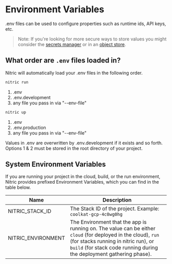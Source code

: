 
# Environment Variables

.env files can be used to configure properties such as runtime ids, API keys, etc.

> Note: If you're looking for more secure ways to store values you might consider the [secrets manager](/secrets) or in an [object store](/storage).

## What order are `.env` files loaded in?

Nitric will automatically load your .env files in the following order.

```bash
nitric run
```

1. .env
2. .env.development
3. any file you pass in via "--env-file"

```bash
nitric up
```

1. .env
2. .env.production
3. any file you pass in via "--env-file"

Values in .env are overwritten by .env.development if it exists and so forth. Options 1 & 2 must be stored in the root directory of your project.

## System Environment Variables

If you are running your project in the cloud, build, or the run environment, Nitric provides prefixed Environment Variables, which you can find in the table below.

| Name               | Description                                                                                                                                                                                                                   |
| ------------------ | ----------------------------------------------------------------------------------------------------------------------------------------------------------------------------------------------------------------------------- |
| NITRIC_STACK_ID    | The Stack ID of the project. Example: `coolkat-gcp-4c0wg0hg`                                                                                                                                                                  |
| NITRIC_ENVIRONMENT | The Environment that the app is running on. The value can be either `cloud` (for deployed in the cloud), `run` (for stacks running in nitric run), or `build` (for stack code running during the deployment gathering phase). |
